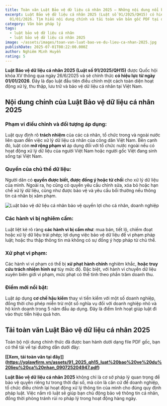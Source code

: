 ```yaml
---
title: Toàn văn Luật Bảo vệ dữ liệu cá nhân 2025 – Những nội dung nổi bật cần biết
excerpt: Luật Bảo vệ dữ liệu cá nhân 2025 (Luật số 91/2025/QH15) có hiệu lực từ
  01/01/2026. Tìm hiểu nội dung chính và tải toàn văn bản gốc PDF tại đây.
category: Văn bản pháp lý
tags:
  - luật bảo vệ dữ liệu cá nhân
  - luật bảo vệ dữ liệu cá nhân 2025
image: ~/assets/images/toan-van-luat-bao-ve-du-lieu-ca-nhan-2025.jpg
publishDate: 2025-07-01T08:22:00.000Z
author: Nghiêm Minh Huyền
rating: 5
---
```

**Luật Bảo vệ dữ liệu cá nhân 2025 (Luật số 91/2025/QH15)** được Quốc hội khóa XV thông qua ngày 26/6/2025 và sẽ chính thức **có hiệu lực từ ngày 01/01/2026**. Đây là đạo luật đầu tiên điều chỉnh một cách toàn diện hoạt động xử lý, thu thập, lưu trữ và bảo vệ dữ liệu cá nhân tại Việt Nam.

## Nội dung chính của Luật Bảo vệ dữ liệu cá nhân 2025

### Phạm vi điều chỉnh và đối tượng áp dụng:

Luật quy định rõ **trách nhiệm** của các cá nhân, tổ chức trong và ngoài nước liên quan đến việc xử lý dữ liệu cá nhân của công dân Việt Nam. Bên cạnh đó, luật còn **mở rộng phạm vi** áp dụng đối với tổ chức nước ngoài nếu có hoạt động xử lý dữ liệu của người Việt Nam hoặc người gốc Việt đang sinh sống tại Việt Nam.

### Quyền của chủ thể dữ liệu:

Người dân có **quyền được biết, được đồng ý hoặc từ chối** cho xử lý dữ liệu của mình. Ngoài ra, họ cũng có quyền yêu cầu chỉnh sửa, xóa bỏ hoặc hạn chế xử lý dữ liệu, cũng như được bảo vệ và yêu cầu bồi thường nếu thông tin cá nhân bị xâm phạm.

![Luật bảo vệ dữ liệu cá nhân bảo vệ quyền lợi cho cá nhân, doanh nghiệp](~/assets/images/luat-bao-ve-du-lieu-ca-nhan-vao-ve-quyen-loi-cho-ca-nhan-doanh-nghiep.jpg "Luật bảo vệ dữ liệu cá nhân bảo vệ quyền lợi cho cá nhân, doanh nghiệp")

### Các hành vi bị nghiêm cấm:

Luật liệt kê rõ ràng **các hành vi bị cấm như**: mua bán, tiết lộ, chiếm đoạt hoặc xử lý dữ liệu trái phép; lợi dụng việc bảo vệ dữ liệu để vi phạm pháp luật; hoặc thu thập thông tin mà không có sự đồng ý hợp pháp từ chủ thể.

### Xử phạt vi phạm:

Các hành vi vi phạm có thể bị **xử phạt hành chính** nghiêm khắc, **hoặc truy cứu trách nhiệm hình sự** tùy mức độ. Đặc biệt, với hành vi chuyển dữ liệu xuyên biên giới vi phạm, mức phạt có thể tính theo phần trăm doanh thu.

### Điểm mới nổi bật:

Luật áp dụng **cơ chế hậu kiểm** thay vì tiền kiểm với một số doanh nghiệp, đồng thời cho phép miễn trừ một số nghĩa vụ đối với doanh nghiệp nhỏ và hộ kinh doanh trong 5 năm đầu áp dụng. Đây là điểm linh hoạt giúp luật đi vào thực tiễn hiệu quả hơn.

## Tải toàn văn Luật Bảo vệ dữ liệu cá nhân 2025

Toàn bộ nội dung chính thức đã được ban hành dưới dạng file PDF gốc, bạn có thể tải về tại đường dẫn dưới đây:

**[\[Xem, tải toàn văn tại đây]](https://yplawfirm.vn/assets/91_2025_qh15_luat%20bao%20ve%20du%20lieu%20ca%20nhan_090725204947.pdf)** 

**Luật Bảo vệ dữ liệu cá nhân 2025** không chỉ là cơ sở pháp lý quan trọng để bảo vệ quyền riêng tư trong thời đại số, mà còn là căn cứ để doanh nghiệp, tổ chức điều chỉnh lại hoạt động xử lý thông tin của mình cho đúng quy định pháp luật. Việc nắm rõ luật sẽ giúp bạn chủ động bảo vệ thông tin cá nhân, đồng thời phòng tránh rủi ro pháp lý trong hoạt động hàng ngày.
